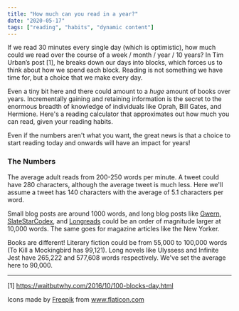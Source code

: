 ```yaml
---
title: "How much can you read in a year?"
date: "2020-05-17"
tags: ["reading", "habits", "dynamic content"]
---
```



If we read 30 minutes every single day (which is optimistic), how much could we read over the course of a week / month / year / 10 years?
In Tim Urban’s post [1], he breaks down our days into blocks, which forces us to think about how we spend each block.
Reading is not something we have time for, but a choice that we make every day.

Even a tiny bit here and there could amount to a *huge* amount of books over years.
Incrementally gaining and retaining information is the secret to the enormous breadth of knowledge of individuals like Oprah, Bill Gates, and Hermione.
Here's a reading calculator that approximates out how much you can read, given your reading habits.

<Reading/>

Even if the numbers aren't what you want, the great news is that a choice to start reading today and onwards will have an impact for years!


### The Numbers
The average adult reads from 200-250 words per minute.
A tweet could have 280 characters, although the average tweet is much less. Here we'll assume a tweet has 140 characters with the average of 5.1 characters per word.

Small blog posts are around 1000 words, and long blog posts like [Gwern](https://www.gwern.net/),
[SlateStarCodex](https://slatestarcodex.com/2014/09/30/i-can-tolerate-anything-except-the-outgroup/), and [Longreads](https://longreads.com) could be an order of magnitude larger at 10,000 words. The same goes for magazine articles like the New Yorker.

Books are different! Literary fiction could be from 55,000 to 100,000 words (To Kill a Mockingbird has 99,121). Long novels like Ulyssess and Infinite Jest have 265,222 and 577,608 words respectively. We've set the average here to 90,000.

<hr/>

[1] https://waitbutwhy.com/2016/10/100-blocks-day.html

Icons made by <a href="https://www.flaticon.com/authors/freepik" title="Freepik">Freepik</a> from <a href="https://www.flaticon.com/" title="Flaticon">www.flaticon.com</a>

